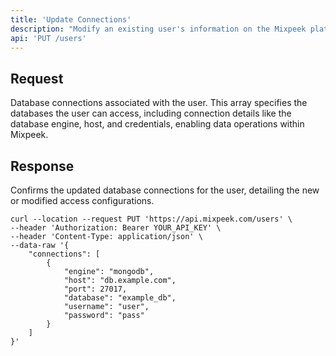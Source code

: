 ```yaml
---
title: 'Update Connections'
description: "Modify an existing user's information on the Mixpeek platform. This endpoint enables the updating of user details, including API keys, metadata, and database connections, ensuring that user configurations remain aligned with evolving requirements or preferences."
api: 'PUT /users'
---
```


## Request

<ParamField body="connections" type="array" optional>
  Database connections associated with the user. This array specifies the
  databases the user can access, including connection details like the database
  engine, host, and credentials, enabling data operations within Mixpeek.
</ParamField>

## Response

<ResponseField name="connections" type="array" optional>
  Confirms the updated database connections for the user, detailing the new or
  modified access configurations.
</ResponseField>

<RequestExample>

```shell Shell
curl --location --request PUT 'https://api.mixpeek.com/users' \
--header 'Authorization: Bearer YOUR_API_KEY' \
--header 'Content-Type: application/json' \
--data-raw '{
    "connections": [
        {
            "engine": "mongodb",
            "host": "db.example.com",
            "port": 27017,
            "database": "example_db",
            "username": "user",
            "password": "pass"
        }
    ]
}'
```

</RequestExample>
